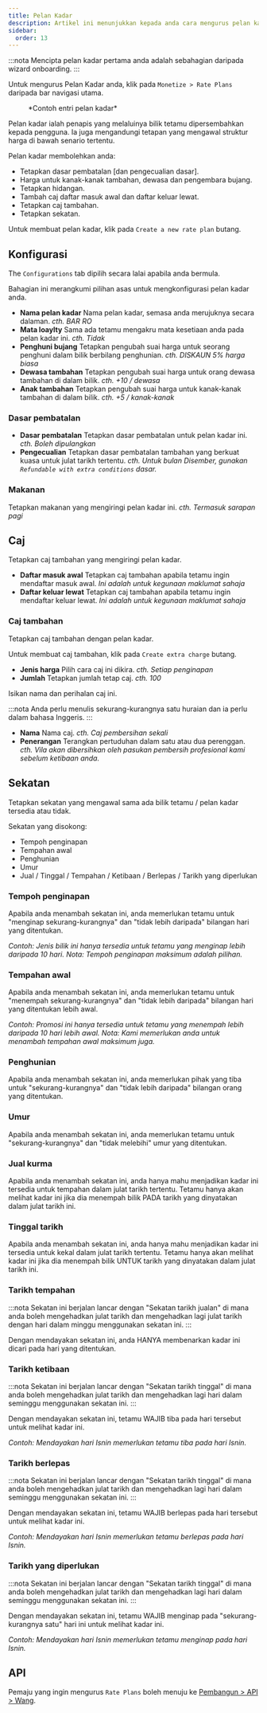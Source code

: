 ```yaml
---
title: Pelan Kadar
description: Artikel ini menunjukkan kepada anda cara mengurus pelan kadar pada Wink.
sidebar:
  order: 13
---
```


:::nota
Mencipta pelan kadar pertama anda adalah sebahagian daripada wizard onboarding.
:::

Untuk mengurus Pelan Kadar anda, klik pada `Monetize > Rate Plans` daripada bar navigasi utama.

<figure>
  <CloudinaryImage width="350" height="559" resize="scale" quality="best" alt="Pelan kadar" src="academy/rate-plan" errorImage="noimage_opaque_nyrtl0.png" />

  <figcaption>*Contoh entri pelan kadar*</figcaption>
</figure>


Pelan kadar ialah penapis yang melaluinya bilik tetamu dipersembahkan kepada pengguna.
Ia juga mengandungi tetapan yang mengawal struktur harga di bawah senario tertentu.

Pelan kadar membolehkan anda:

* Tetapkan dasar pembatalan \[dan pengecualian dasar].
* Harga untuk kanak-kanak tambahan, dewasa dan pengembara bujang.
* Tetapkan hidangan.
* Tambah caj daftar masuk awal dan daftar keluar lewat.
* Tetapkan caj tambahan.
* Tetapkan sekatan.

Untuk membuat pelan kadar, klik pada `Create a new rate plan` butang.

## Konfigurasi

The `Configurations` tab dipilih secara lalai apabila anda bermula.

Bahagian ini merangkumi pilihan asas untuk mengkonfigurasi pelan kadar anda.

* **Nama pelan kadar** Nama pelan kadar, semasa anda merujuknya secara dalaman. *cth. BAR RO*
* **Mata loaylty** Sama ada tetamu mengakru mata kesetiaan anda pada pelan kadar ini. *cth. Tidak*
* **Penghuni bujang** Tetapkan pengubah suai harga untuk seorang penghuni dalam bilik berbilang penghunian. *cth. DISKAUN 5% harga biasa*
* **Dewasa tambahan** Tetapkan pengubah suai harga untuk orang dewasa tambahan di dalam bilik. *cth. +10 / dewasa*
* **Anak tambahan** Tetapkan pengubah suai harga untuk kanak-kanak tambahan di dalam bilik. *cth. +5 / kanak-kanak*

### Dasar pembatalan

* **Dasar pembatalan** Tetapkan dasar pembatalan untuk pelan kadar ini. *cth. Boleh dipulangkan*
* **Pengecualian** Tetapkan dasar pembatalan tambahan yang berkuat kuasa untuk julat tarikh tertentu. *cth. Untuk bulan Disember, gunakan `Refundable with extra conditions` dasar.*

### Makanan

Tetapkan makanan yang mengiringi pelan kadar ini. *cth. Termasuk sarapan pagi*

## Caj

Tetapkan caj tambahan yang mengiringi pelan kadar.

* **Daftar masuk awal** Tetapkan caj tambahan apabila tetamu ingin mendaftar masuk awal. *Ini adalah untuk kegunaan maklumat sahaja*
* **Daftar keluar lewat** Tetapkan caj tambahan apabila tetamu ingin mendaftar keluar lewat. *Ini adalah untuk kegunaan maklumat sahaja*

### Caj tambahan

Tetapkan caj tambahan dengan pelan kadar.

Untuk membuat caj tambahan, klik pada `Create extra charge` butang.

* **Jenis harga** Pilih cara caj ini dikira. *cth. Setiap penginapan*
* **Jumlah** Tetapkan jumlah tetap caj. *cth. 100*

Isikan nama dan perihalan caj ini.

:::nota
Anda perlu menulis sekurang-kurangnya satu huraian dan ia perlu dalam bahasa Inggeris.
:::

* **Nama** Nama caj. *cth. Caj pembersihan sekali*
* **Penerangan** Terangkan pertuduhan dalam satu atau dua perenggan. *cth. Vila akan dibersihkan oleh pasukan pembersih profesional kami sebelum ketibaan anda.*

## Sekatan

Tetapkan sekatan yang mengawal sama ada bilik tetamu / pelan kadar tersedia atau tidak.

Sekatan yang disokong:

* Tempoh penginapan
* Tempahan awal
* Penghunian
* Umur
* Jual / Tinggal / Tempahan / Ketibaan / Berlepas / Tarikh yang diperlukan

### Tempoh penginapan

Apabila anda menambah sekatan ini, anda memerlukan tetamu untuk "menginap sekurang-kurangnya" dan "tidak lebih daripada" bilangan hari yang ditentukan.

*Contoh: Jenis bilik ini hanya tersedia untuk tetamu yang menginap lebih daripada 10 hari. Nota: Tempoh penginapan maksimum adalah pilihan.*

### Tempahan awal

Apabila anda menambah sekatan ini, anda memerlukan tetamu untuk "menempah sekurang-kurangnya" dan "tidak lebih daripada" bilangan hari yang ditentukan lebih awal.

*Contoh: Promosi ini hanya tersedia untuk tetamu yang menempah lebih daripada 10 hari lebih awal. Nota: Kami memerlukan anda untuk menambah tempahan awal maksimum juga.*

### Penghunian

Apabila anda menambah sekatan ini, anda memerlukan pihak yang tiba untuk "sekurang-kurangnya" dan "tidak lebih daripada" bilangan orang yang ditentukan.

### Umur

Apabila anda menambah sekatan ini, anda memerlukan tetamu untuk "sekurang-kurangnya" dan "tidak melebihi" umur yang ditentukan.

### Jual kurma

Apabila anda menambah sekatan ini, anda hanya mahu menjadikan kadar ini tersedia untuk tempahan dalam julat tarikh tertentu. Tetamu hanya akan melihat kadar ini jika dia menempah bilik PADA tarikh yang dinyatakan dalam julat tarikh ini.

### Tinggal tarikh

Apabila anda menambah sekatan ini, anda hanya mahu menjadikan kadar ini tersedia untuk kekal dalam julat tarikh tertentu. Tetamu hanya akan melihat kadar ini jika dia menempah bilik UNTUK tarikh yang dinyatakan dalam julat tarikh ini.

### Tarikh tempahan

:::nota
Sekatan ini berjalan lancar dengan "Sekatan tarikh jualan" di mana anda boleh mengehadkan julat tarikh dan mengehadkan lagi julat tarikh dengan hari dalam minggu menggunakan sekatan ini.
:::

Dengan mendayakan sekatan ini, anda HANYA membenarkan kadar ini dicari pada hari yang ditentukan.

### Tarikh ketibaan

:::nota
Sekatan ini berjalan lancar dengan "Sekatan tarikh tinggal" di mana anda boleh mengehadkan julat tarikh dan mengehadkan lagi hari dalam seminggu menggunakan sekatan ini.
:::

Dengan mendayakan sekatan ini, tetamu WAJIB tiba pada hari tersebut untuk melihat kadar ini.

*Contoh: Mendayakan hari Isnin memerlukan tetamu tiba pada hari Isnin.*

### Tarikh berlepas

:::nota
Sekatan ini berjalan lancar dengan "Sekatan tarikh tinggal" di mana anda boleh mengehadkan julat tarikh dan mengehadkan lagi hari dalam seminggu menggunakan sekatan ini.
:::

Dengan mendayakan sekatan ini, tetamu WAJIB berlepas pada hari tersebut untuk melihat kadar ini.

*Contoh: Mendayakan hari Isnin memerlukan tetamu berlepas pada hari Isnin.*

### Tarikh yang diperlukan

:::nota
Sekatan ini berjalan lancar dengan "Sekatan tarikh tinggal" di mana anda boleh mengehadkan julat tarikh dan mengehadkan lagi hari dalam seminggu menggunakan sekatan ini.
:::

Dengan mendayakan sekatan ini, tetamu WAJIB menginap pada "sekurang-kurangnya satu" hari ini untuk melihat kadar ini.

*Contoh: Mendayakan hari Isnin memerlukan tetamu menginap pada hari Isnin.*

## API

Pemaju yang ingin mengurus `Rate Plans` boleh menuju ke [Pembangun > API > Wang](/developers/apis/#monetize-api).

